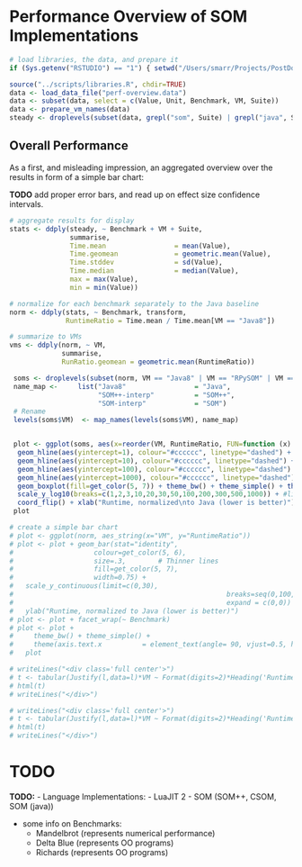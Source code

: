 Performance Overview of SOM Implementations
===========================================

```r
# load libraries, the data, and prepare it
if (Sys.getenv("RSTUDIO") == "1") { setwd("/Users/smarr/Projects/PostDoc/SELF-OPT-INT/performance-overview") }

source("../scripts/libraries.R", chdir=TRUE)
data <- load_data_file("perf-overview.data")
data <- subset(data, select = c(Value, Unit, Benchmark, VM, Suite))
data <- prepare_vm_names(data)
steady <- droplevels(subset(data, grepl("som", Suite) | grepl("java", Suite) | grepl("startup", Suite)))
```


Overall Performance
-------------------

As a first, and misleading impression, an aggregated overview over the results
in form of a simple bar chart:

**TODO** add proper error bars, and read up on effect size confidence intervals.

```r
# aggregate results for display
stats <- ddply(steady, ~ Benchmark + VM + Suite,
               summarise,
               Time.mean                 = mean(Value),
               Time.geomean              = geometric.mean(Value),
               Time.stddev               = sd(Value),
               Time.median               = median(Value),
               max = max(Value),
               min = min(Value))

# normalize for each benchmark separately to the Java baseline
norm <- ddply(stats, ~ Benchmark, transform,
              RuntimeRatio = Time.mean / Time.mean[VM == "Java8"])

# summarize to VMs
vms <- ddply(norm, ~ VM,
             summarise,
             RunRatio.geomean = geometric.mean(RuntimeRatio))
```

```r
 soms <- droplevels(subset(norm, VM == "Java8" | VM == "RPySOM" | VM == "RTruffleSOM" | VM == "SOM++-interp" | VM == "TruffleSOM" | VM == "SOM-interp"))
 name_map <-     list("Java8"                 = "Java",
                      "SOM++-interp"          = "SOM++",
                      "SOM-interp"            = "SOM")
 # Rename
 levels(soms$VM)  <- map_names(levels(soms$VM), name_map)


 plot <- ggplot(soms, aes(x=reorder(VM, RuntimeRatio, FUN=function (x) -median(x)), VM, y=RuntimeRatio)) +
  geom_hline(aes(yintercept=1), colour="#cccccc", linetype="dashed") +
  geom_hline(aes(yintercept=10), colour="#cccccc", linetype="dashed") +
  geom_hline(aes(yintercept=100), colour="#cccccc", linetype="dashed") +
  geom_hline(aes(yintercept=1000), colour="#cccccc", linetype="dashed") +
  geom_boxplot(fill=get_color(5, 7)) + theme_bw() + theme_simple() + theme(axis.text.x = element_text(angle= 90, vjust=0.5, hjust=1)) +
  scale_y_log10(breaks=c(1,2,3,10,20,30,50,100,200,300,500,1000)) + #limit=c(0,30), breaks=seq(0,100,5), expand = c(0,0)
  coord_flip() + xlab("Runtime, normalized\nto Java (lower is better)")
 plot
```

```r
# create a simple bar chart
# plot <- ggplot(norm, aes_string(x="VM", y="RuntimeRatio"))
# plot <- plot + geom_bar(stat="identity",
#                    colour=get_color(5, 6),
#                    size=.3,        # Thinner lines
#                    fill=get_color(5, 7),
#                    width=0.75) +
#   scale_y_continuous(limit=c(0,30),
#                                                     breaks=seq(0,100,5),
#                                                     expand = c(0,0)) +
#   ylab("Runtime, normalized to Java (lower is better)")
# plot <- plot + facet_wrap(~ Benchmark)
# plot <- plot +
#     theme_bw() + theme_simple() +
#     theme(axis.text.x          = element_text(angle= 90, vjust=0.5, hjust=1))
#   plot

```

```r
# writeLines("<div class='full center'>")
# t <- tabular(Justify(l,data=l)*VM ~ Format(digits=2)*Heading('Runtime factor compared to Java8')*Benchmark*Heading()*RuntimeRatio*Justify(data=r)*(Heading()*mean),  data=droplevels(norm))
# html(t)
# writeLines("</div>")
```

```r
# writeLines("<div class='full center'>")
# t <- tabular(Justify(l,data=l)*VM ~ Format(digits=2)*Heading('Runtime in ms')*Benchmark*Heading()*Value*Justify(data=r)*(mean + sd),  data=droplevels(steady))
# html(t)
# writeLines("</div>")
```




TODO
====

**TODO:**
 - Language Implementations:
    - LuaJIT 2
    - SOM (SOM++, CSOM, SOM (java))

 - some info on Benchmarks:
    - Mandelbrot (represents numerical performance)
    - Delta Blue (represents OO programs)
    - Richards   (represents OO programs)


